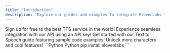 ```yaml
---
title: "Introduction"
description: "Explore our guides and examples to integrate ElevenLabs Text to Speech API"
---
```


<CardGroup cols={2}>
  <Card title="Set up an account" icon="user" href="https://beta.elevenlabs.io/sign-up">
    Sign up for free to the best TTS service in the world!
  </Card>
  <Card title="Get API key" icon="key"href="authentication/01-xi-api-key">
    Experience seamless integration with our API using an API key!
  </Card>
  <Card title="Start developing!" icon="code" href="guides/text-to-speech">
    Get started with our Text to Speech guide featuring sample code examples!
  </Card>
  <Card title="Upgrade subscription" icon="rectangle-pro" href="https://beta.elevenlabs.io/subscription">
    Unlock more characters and cool features!
  </Card>
</CardGroup>

<RequestExample>
```Python Python
pip install elevenlabs
```
</RequestExample>
